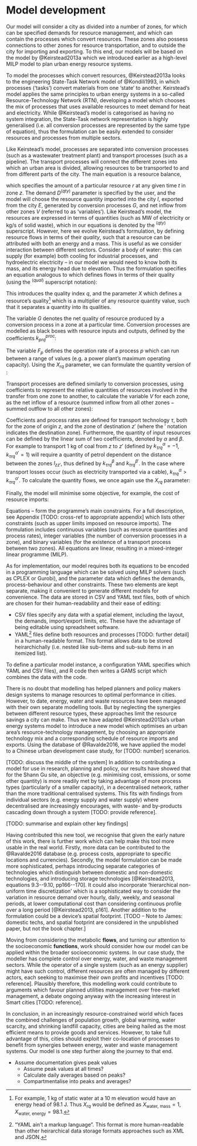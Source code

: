 # Model development

<!--
Sections from JK's MILP paper

# Model structure, formulation, and implementation

In our model, the urban region under study is

- Zones/demands/imports/exports
- Resources (demands)
- Conversion technologies (STN)
- RTN
- Interzonal connections
- Storage

# Mathematical formulation

- Key equation

## Imports and exports
## Resource conversion technologies
### Domestic technologies
### Part-Load operation
### Further extensions
## Units of measurement
## Transport technologies
## Storage technologies
### Detailed storage constraints
### Aggregate storage constraints
## Footprint constraint
## Performance metrics and objective function

# Implementation

- Ontology database
- GAMS
- Java app
-->

<!--
- [TODO: ref metric paper] showed that so-called 'grey-box' metrics (i.e. exergy-based and ENA-based) provide particularly helpful insights on urban resource efficiency.
	- Background section on precedent modelling: justify chosen metrics (e.g. exergy) with respect to Ravalde and Keirstead (2015), and justify omission of cost (one reason, is that our data included future technologies, i.e. as yet uncosted. Futhermore, 'costable' processes still vary around the world, due to exchange rates and differences in purchasing power, and furthermore, will change as a f(time)).
-->

Our model will consider a city as divided into a number of zones, for which can be specified demands for resource management, and which can contain the processes which convert resources. These zones also possess connections to other zones for resource transportation, and to outside the city for importing and exporting. To this end, our models will be based on the model by @Keirstead2013a which we introduced earlier as a high-level MILP model to plan urban energy resource systems.

To model the processes which convert resources, @Keirstead2013a looks to the engineering State-Task Network model of @Kondili1993, in which processes ('tasks') convert materials from one 'state' to another. Keirstead's model applies the same principles to urban energy systems in a so-called Resource-Technology Network (RTN), developing a model which chooses the mix of processes that uses available resources to meet demand for heat and electricity. While @Keirstead's model is categorised as having no system integration, the State-Task network representation is highly generalised (i.e. all conversion processes are represented by the same type of equation), thus the formulation can be easily extended to consider resources and processes from multiple sectors.

Like Keirstead's model, processes are separated into conversion processes (such as a wastewater treatment plant) and transport processes (such as a pipeline). The transport processes will connect the different zones into which an urban area is divided, allowing resources to be transported to and from different parts of the city. The main equation is a resource balance,

\begin{align}
I_{rzt} + \sum_p^P G^{(qty)}_{przt} + \sum_{\tau} V^{(qty)}_{rzt\tau} &= D^{(qty)}_{rzt} + E_{rzt},
\label{eq:bal_qty}
\end{align}

which specifies the amount of a particular resource $r$ at any given time $t$ in zone $z$. The demand $D^{(qty)}$ parameter is specified by the user, and the model will choose the resource quantity imported into the city $I$, exported from the city $E$, generated by conversion processes $G$, and net inflow from other zones $V$ (referred to as 'variables'). Like Keirstead's model, the resources are expressed in terms of quantities (such as MW of electricity or kg/s of solid waste), which in our equations is denoted by the $^{(qty)}$ superscript. However, here we evolve Keirstead's formulation, by defining resource flows in terms of their *quality*, such that a resource can be attributed with both an energy and a mass. This is useful as we consider interaction between different sectors. Consider a body of water: this can supply (for example) both cooling for industrial processes, and hydroelectric electricity -- in our model we would need to know both its mass, and its energy head due to elevation. Thus the formulation specifies an equation analogous to \eqref{eq:bal_qty} which defines flows in terms of their quality (using the $^{(qual)}$ superscript notation):

\begin{align}
X_{rq} I_{rzt} + \sum_p^P G^{(qual)}_{prqzt} + \sum_{\tau}^T V^{(qual)}_{\tau rqzt} &= D^{(qual)}_{rqzt} + X_{rq} E_{rzt} \qquad \forall q,
\label{eq:bal_qual}
\end{align}

This introduces the quality index $q$, and the parameter $X$ which defines a resource's quality[^qual-param] which is a multiplier of any resource quantity value, such that it separates a quantity into its qualities.

[^qual-param]: For example, 1 kg of static water at a 10 m elevation would have an energy head of 98.1 J. Thus $X_{rq}$ would be defined as $X_{\mbox{water, mass}} = 1$, $X_{\mbox{water, energy}} = 98.1$.

The variable $G$ denotes the net quality of resource produced by a conversion process in a zone at a particular time. Conversion processes are modelled as black boxes with resource inputs and outputs, defined by the coefficients $k^{proc}_{prq}$:

\begin{align}
G^{(qual)}_{prqzt} &= k_{prq} F_p,
\label{eq:conv_qual}
\end{align}

The variable $F_p$ defines the operation rate of a process $p$ which can run between a range of values (e.g. a power plant's maximum operating capacity). Using the $X_{rq}$ parameter, we can formulate the quantity version of \eqref{eq:conv_qual}:

\begin{align}
X_{rq}G^{(qty)}_{przt} &= k_{prq} F_{pzt},
\label{eq:conv_qty}
\end{align}

<!--
This equation only needs to be applied in the case where a process $p$ produces or consumes resource $r$ with qualities $q$, hence the condition based on the $\delta_{prq}$.
-->
Transport processes are defined similarly to conversion processes, using coefficients to represent the relative quantities of resources involved in the transfer from one zone to another, to calculate the variable $V$ for each zone, as the net inflow of a resource ($\mbox{summed inflow from all other zones} - \mbox{summed outflow to all other zones}$):

\begin{align}
V^{(qual)}_{\tau rqzt} = &\sum_{z'} (k^{\alpha}_{\tau rq} + k^{\beta}_{\tau rq} l_{zz'}) F^{transp}_{\tau zz't} + \\
+ &\sum_{z'} (k^{\alpha'}_{\tau rq} + k^{\beta'}_{\tau rq} l_{z'z}) F^{transp}_{\tau z'zt}
\label{eq:transp_qual}
\end{align}

Coefficients and process rates are defined for transport technology $\tau$, both for the zone of origin $z$, and the zone of destination $z'$ (where the $'$ notation indicates the destination zone). Furthermore, the quantity of input resources can be defined by the linear sum of two coefficients, denoted by $\alpha$ and $\beta$. For example to transport 1 kg of coal from $z$ to $z'$ (defined by $k_{\tau rq}^{\alpha}=-1$, $k_{\tau rq}^{\alpha'}=1$) will require a quantity of petrol dependent on the distance between the zones $l_{zz'}$, thus defined by $k_{\tau rq}^{\beta}$ and $k_{\tau rq}^{\beta'}$. In the case where transport losses occur (such as electricity transported via a cable), $k^{\alpha}_{\tau rq} > k^{\alpha'}_{\tau rq}$. To calculate the quantity flows, we once again use the $X_{rq}$ parameter:

\begin{align}
X_{rq}V^{(qty)}_{\tau rzt} = &\sum_{z'} (k^{\alpha}_{\tau rq} + k^{\beta}_{\tau rq} l_{zz'}) F^{transp}_{\tau zz't} + \\
+ &\sum_{z'} (k^{\alpha'}_{\tau rq} + k^{\beta'}_{\tau rq} l_{z'z}) F^{transp}_{\tau z'zt}
\label{eq:transp_qty}
\end{align}

Finally, the model will minimise some objective, for example, the cost of resource imports:

\begin{align}
\min\left\{\sum_{rzt} \mbox{cost}_r I_{rzt}\right\}
\label{eq:ob}
\end{align}

Equations \eqref{eq:bal_qty}--\eqref{eq:ob} form the programme's main constraints. For a full description, see Appendix [TODO: cross-ref to appropriate appendix] which lists other constraints (such as upper limits imposed on resource imports). The formulation includes continuous variables (such as resource quantities and process rates), integer variables (the number of conversion processes in a zone), and binary variables (for the existence of a transport process between two zones). All equations are linear, resulting in a mixed-integer linear programme (MILP).

As for implementation, our model requires both its equations to be encoded in a programming language which can be solved using MILP solvers (such as CPLEX or Gurobi), and the parameter data which defines the demands, process-behaviour and other constraints. These two elements are kept separate, making it convenient to generate different models for convenience. The data are stored in CSV and YAML text files, both of which are chosen for their human-readability and their ease of editing:

- CSV files specify any data with a spatial element, including the layout, the demands, import/export limits, etc. These have the advantage of being editable using spreadsheet software.
- YAML[^yaml] files define both resources and processes [TODO: further detail] in a human-readable format. This format allows data to be stored heirarchichally (i.e. nested like sub-items and sub-sub items in an itemized list).

[^yaml]: "YAML ain't a markup language". This format is more human-readable than other heirarchical data storage formats approaches such as XML and JSON.

To define a particular model instance, a configuration YAML specifies which YAML and CSV files), and R code then writes a GAMS script which combines the data with the code.

There is no doubt that modelling has helped planners and policy makers design systems to manage resources to optimal performance in cities. However, to date, energy, water and waste resources have been managed with their own separate modelling tools. But by neglecting the synergies between different resource types, these approaches limit the resource savings a city can make. Thus we have adapted @Keirstead2013a's urban energy systems model to introduce a new model which optimises an urban area's resource-technology management, by choosing an appropriate technology mix and a corresponding schedule of resource imports and exports. Using the database of @Ravalde2016, we have applied the model to a Chinese urban development case study, for [TODO: number] scenarios.

[TODO: discuss the middle of the system]
<!--
Despite a gallimaufry of urban metabolism models and resource optimisation models, there is still need for an integrated model, to meet ambitions for intersectoral urban synergies. We have begun this processes, developing @Keirstead2013a's model to create a generically defined [TODO: complete...]

In this paper, we have adapted the urban energy systems model of [TODO: cite Keirstead et al.] to formulate a new model which simultaneously optimises the management of energy, water and waste, to improve the metabolism of an area, and applied it to a new urban development in China, using data collected for @Ravalde2015b.
-->
In addition to contributing a model for use in research, planning and policy, our results have showed that for the Shann Gu site, an objective (e.g. minimising cost, emissions, or some other quantity) is more readily met by taking advantage of more process types (particularly of a smaller capacity), in a decentralised network, rather than the more traditional centralised systems. This fits with findings from individual sectors (e.g. energy supply and water supply) where decentralised are increasingly encourages, with waste- and by-products cascading down through a system [TODO: provide reference].

[TODO: summarise and explain other key findings]

Having contributed this new tool, we recognise that given the early nature of this work, there is further work which can help make this tool more usable in the real world. Firstly, more data can be contributed to the @Ravalde2016 database (e.g. process costs, appropriate to specific locations and currencies). Secondly, the model formulation can be made more sophisticated, perhaps introducing separate categories of technologies which distinguish between domestic and non-domestic technologies, and introducing storage technologies [@Keirstead2013, equations 9.3--9.10, pp166--170]. It could also incorporate 'hierarchical non-uniform time discretization' which is a sophisticated way to consider the variation in resource demand over hourly, daily¸ weekly, and seasonal periods, at lower computational cost than considering continuous profile over a long period [@Keirstead2013, p161]. Another addition to the formulation could be a device's spatial footprint. [TODO -- Note to James: domestic techs, and spatial footprint are considered in the unpublished paper, but not the book chapter.]

Moving from considering the metabolic **flows**, and turning our attention to the socioeconomic **functions**, work should consider how our model can be applied within the broader socioeconomic systems. In our case study, the modeller has complete control over energy, water, and waste management sectors. While the operator of a single system (such as an energy supplier) might have such control, different resources are often managed by different actors, each seeking to maximise their own profits and incentives [TODO: reference]. Plausibly therefore, this modelling work could contribute to arguments which favour planned utilities management over free-market management, a debate ongoing anyway with the increasing interest in Smart cities [TODO: reference].

In conclusion, in an increasingly resource-constrained world which faces the combined challenges of population growth, global warming, water scarcity, and shrinking landfill capacity, cities are being hailed as the most efficient means to provide goods and services. However, to take full advantage of this, cities should exploit their co-location of processes to benefit from synergies between energy, water and waste management systems. Our model is one step further along the journey to that end.

- Assume documentation gives peak values
	- Assume peak values at all times?
	- Calculate daily averages based on peaks?
	- Compartmentalise into peaks and averages?

<!--
For the Appendix?

- Full mathematical formulation. I.e., in the main body, we only need to include the essential balance and process equations. Other constraints (e.g. limits on imports/exports can go in the Appendix).
- Demands
- Tabulate resource data (exergy, emissions, CF, WF Cost Revenue)
- Example black box process models
- Identify dummy processes (waste splitter, and waste generaliser, water splitter (recognising that higher quality waters can be used in lower quality applications)
- Example network configuration results
- Links to data, code and results on GitHub
- Summarised version of the demand data
- Link to GitHub/website of supplementary information
  	- CSV master table
	- R-script to produce data summaries, based on the master table's 'tidy' form.
	- Details on model formulation (comparison of performance, etc.)
	- Details on Shann Gu specific parameters (e.g. groundwater pumping, surface water availability, rainfall)
-->
